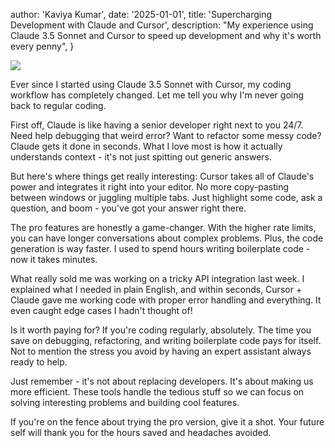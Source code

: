
  author: 'Kaviya Kumar',
  date: '2025-01-01',
  title: 'Supercharging Development with Claude and Cursor',
  description:
    "My experience using Claude 3.5 Sonnet and Cursor to speed up development and why it's worth every penny",
}


![](https://i.ytimg.com/vi/GC1ZP1YNzqE/maxresdefault.jpg)

Ever since I started using Claude 3.5 Sonnet with Cursor, my coding workflow has completely changed. Let me tell you why I'm never going back to regular coding.

First off, Claude is like having a senior developer right next to you 24/7. Need help debugging that weird error? Want to refactor some messy code? Claude gets it done in seconds. What I love most is how it actually understands context - it's not just spitting out generic answers.

But here's where things get really interesting: Cursor takes all of Claude's power and integrates it right into your editor. No more copy-pasting between windows or juggling multiple tabs. Just highlight some code, ask a question, and boom - you've got your answer right there.

The pro features are honestly a game-changer. With the higher rate limits, you can have longer conversations about complex problems. Plus, the code generation is way faster. I used to spend hours writing boilerplate code - now it takes minutes.

What really sold me was working on a tricky API integration last week. I explained what I needed in plain English, and within seconds, Cursor + Claude gave me working code with proper error handling and everything. It even caught edge cases I hadn't thought of!

Is it worth paying for? If you're coding regularly, absolutely. The time you save on debugging, refactoring, and writing boilerplate code pays for itself. Not to mention the stress you avoid by having an expert assistant always ready to help.

Just remember - it's not about replacing developers. It's about making us more efficient. These tools handle the tedious stuff so we can focus on solving interesting problems and building cool features.

If you're on the fence about trying the pro version, give it a shot. Your future self will thank you for the hours saved and headaches avoided.

